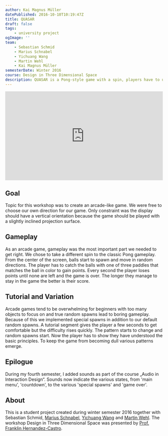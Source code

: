 ```yaml
---
author: Kai Magnus Müller
datePublished: 2016-10-10T10:19:47Z
title: QUASAR
draft: false
tags:
    - university project
ogImage: ''
team:
    - Sebastian Schmid
    - Marius Schnabel
    - Yichuang Wang
    - Martin Wehl
    - Kai Magnus Müller
semesterDate: Winter 2016
course: Design in Three Dimensional Space
description: QUASAR is a Pong-style game with a spin, players have to use three paddles to catch as many balls as possible until the time runs out. It was created during a four week workshop with Prof. Franklin Hernandez-Castro.
---
```


<div style="padding:56.25% 0 0 0;position:relative;">
    <iframe
        src="https://player.vimeo.com/video/795727830?h=b0f050fb77&title=0&byline=0&portrait=0"
        frameborder="0"
        allow="autoplay; fullscreen; picture-in-picture"
        allowfullscreen
        style="position:absolute;top:0;left:0;width:100%;height:100%;"
        title="QUASAR"></iframe>
</div>
<script src="https://player.vimeo.com/api/player.js"></script>

## Goal

Topic for this workshop was to create an arcade-like game. We were free to choose our own direction for our game. Only constraint was the display should have a vertical orientation because the game should be played with a slightly inclined projection surface.

## Gameplay

As an arcade game, gameplay was the most important part we needed to get right. We chose to take a different spin to the classic Pong gameplay. From the center of the screen, balls start to spawn and move in random directions. The player has to catch the balls with one of three paddles that matches the ball in color to gain points. Every second the player loses points until none are left and the game is over. The longer they manage to stay in the game the better is their score.

## Tutorial and Variation

Arcade games tend to be overwhelming for beginners with too many objects to focus on and true random spawns lead to boring gameplay. Because of this we implemented special spawns in addition to our default random spawns. A tutorial segment gives the player a few seconds to get comfortable but the difficulty rises quickly. The pattern starts to change and random spawns start. Now the player has to show they have understood the basic principles. To keep the game from becoming dull various patterns emerge.

## Epilogue

During my fourth semester, I added sounds as part of the course „Audio in Interaction Design“. Sounds now indicate the various states, from 'main menu', 'countdown', to the various 'special spawns' and 'game over'.

## About

This is a student project created during winter semester 2016 together with Sebastian Schmid, [Marius Schnabel](http://www.marius-schnabel.de), [Yichuang Wang](https://www.yihuangwang.com) and [Martin Wehl](http://www.martinwehl.de). The workshop Design in Three Dimensional Space was presented by [Prof. Franklin Hernandez-Castro](http://www.skizata.com).
